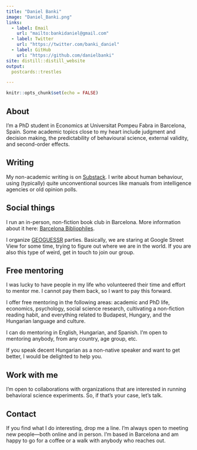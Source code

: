 ```yaml
---
title: "Daniel Banki"
image: "Daniel_Banki.png"
links:
  - label: Email
    url: "mailto:bankidaniel@gmail.com"
  - label: Twitter
    url: "https://twitter.com/banki_daniel"
  - label: GitHub
    url: "https://github.com/danielbanki"
site: distill::distill_website
output:
  postcards::trestles

---
```


```r
knitr::opts_chunk$set(echo = FALSE)
```

## About

I'm a PhD student in Economics at Universitat Pompeu Fabra in Barcelona, Spain. Some academic topics close to my heart include judgment and decision making, the predictability of behavioural science, external validity, and second-order effects.

## Writing

My non-academic writing is on [Substack](https://joyofdiscovery.substack.com/). I write about human behaviour, using (typically) quite unconventional sources like manuals from intelligence agencies or old opinion polls.

## Social things

I run an in-person, non-fiction book club in Barcelona. More information about it here: [Barcelona Bibliophiles](https://sites.google.com/view/barcelona-bibliophiles/).

I organize [GEOGUESSR](https://www.geoguessr.com/) parties. Basically, we are staring at Google Street View for some time, trying to figure out where we are in the world. If you are also this type of weird, get in touch to join our group.

## Free mentoring

I was lucky to have people in my life who volunteered their time and effort to mentor me. I cannot pay them back, so I want to pay this forward. 

I offer free mentoring in the following areas: academic and PhD life, economics, psychology, social science research, cultivating a non-fiction reading habit, and everything related to Budapest, Hungary, and the Hungarian language and culture. 

I can do mentoring in English, Hungarian, and Spanish. I'm open to mentoring anybody, from any country, age group, etc. 

If you speak decent Hungarian as a non-native speaker and want to get better, I would be delighted to help you.

## Work with me

I'm open to collaborations with organizations that are interested in running behavioral science experiments. So, if that's your case, let's talk.

## Contact

If you find what I do interesting, drop me a line. I'm always open to meeting new people—both online and in person. I'm based in Barcelona and am happy to go for a coffee or a walk with anybody who reaches out.
